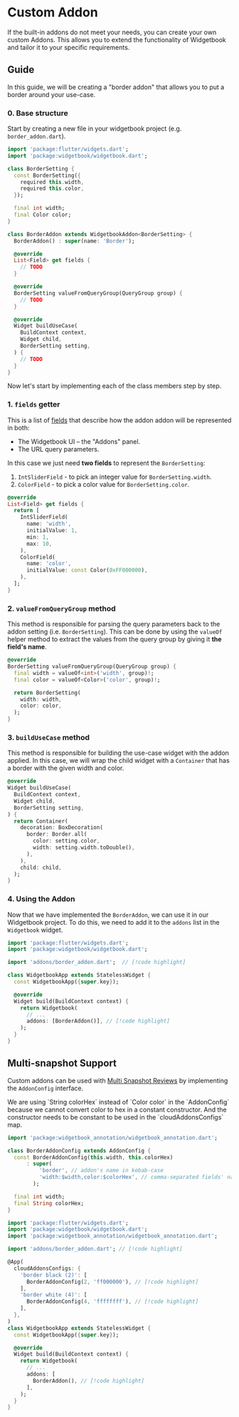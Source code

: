 # Custom Addon

If the built-in addons do not meet your needs, you can create your own custom Addons. This
allows you to extend the functionality of Widgetbook and tailor it to your specific requirements.

## Guide

In this guide, we will be creating a "border addon" that allows you to put a border around your use-case.

### 0. Base structure

Start by creating a new file in your widgetbook project (e.g. `border_addon.dart`).

```dart title=widgetbook/lib/addons/border_addon.dart
import 'package:flutter/widgets.dart';
import 'package:widgetbook/widgetbook.dart';

class BorderSetting {
  const BorderSetting({
    required this.width,
    required this.color,
  });

  final int width;
  final Color color;
}

class BorderAddon extends WidgetbookAddon<BorderSetting> {
  BorderAddon() : super(name: 'Border');

  @override
  List<Field> get fields {
    // TODO
  }

  @override
  BorderSetting valueFromQueryGroup(QueryGroup group) {
    // TODO
  }

  @override
  Widget buildUseCase(
    BuildContext context,
    Widget child,
    BorderSetting setting,
  ) {
    // TODO
  }
}
```

Now let's start by implementing each of the class members step by step.

### 1. `fields` getter

This is a list of [fields](/essentials/fields) that describe how the addon addon will be represented in both:

- The Widgetbook UI – the "Addons" panel.
- The URL query parameters.

In this case we just need **two fields** to represent the `BorderSetting`:

1. `IntSliderField` - to pick an integer value for `BorderSetting.width`.
1. `ColorField` - to pick a color value for `BorderSetting.color`.

```dart
@override
List<Field> get fields {
  return [
    IntSliderField(
      name: 'width',
      initialValue: 1,
      min: 1,
      max: 10,
    ),
    ColorField(
      name: 'color',
      initialValue: const Color(0xFF000000),
    ),
  ];
}
```

### 2. `valueFromQueryGroup` method

This method is responsible for parsing the query parameters back to the addon setting (i.e. `BorderSetting`). This can be done by using the `valueOf` helper method to extract the values from the query group by giving it **the field's name**.

```dart
@override
BorderSetting valueFromQueryGroup(QueryGroup group) {
  final width = valueOf<int>('width', group)!;
  final color = valueOf<Color>('color', group)!;

  return BorderSetting(
    width: width,
    color: color,
  );
}
```

### 3. `buildUseCase` method

This method is responsible for building the use-case widget with the addon applied. In this case, we will wrap the child widget with a `Container` that has a border with the given width and color.

```dart
@override
Widget buildUseCase(
  BuildContext context,
  Widget child,
  BorderSetting setting,
) {
  return Container(
    decoration: BoxDecoration(
      border: Border.all(
        color: setting.color,
        width: setting.width.toDouble(),
      ),
    ),
    child: child,
  );
}
```

### 4. Using the Addon

Now that we have implemented the `BorderAddon`, we can use it in our Widgetbook project. To do this, we need to add it to the `addons` list in the `Widgetbook` widget.

```dart title=widgetbook/lib/main.dart
import 'package:flutter/widgets.dart';
import 'package:widgetbook/widgetbook.dart';

import 'addons/border_addon.dart';  // [!code highlight]

class WidgetbookApp extends StatelessWidget {
  const WidgetbookApp({super.key});

  @override
  Widget build(BuildContext context) {
    return Widgetbook(
      // ...
      addons: [BorderAddon()], // [!code highlight]
    );
  }
}
```

## Multi-snapshot Support

Custom addons can be used with [Multi Snapshot Reviews](/cloud/snapshots/multi-snapshot) by implementing the `AddonConfig` interface.

<Info>
  We are using `String colorHex` instead of `Color color` in the `AddonConfig`
  because we cannot convert color to hex in a constant constructor. And the
  constructor needs to be constant to be used in the `cloudAddonsConfigs` map.
</Info>

```dart title=widgetbook/lib/addons/border_addon.dart
import 'package:widgetbook_annotation/widgetbook_annotation.dart';

class BorderAddonConfig extends AddonConfig {
  const BorderAddonConfig(this.width, this.colorHex)
      : super(
          'border', // addon's name in kebab-case
          'width:$width,color:$colorHex', // comma-separated fields' names/values
        );

  final int width;
  final String colorHex;
}
```

```dart title=widgetbook/lib/main.dart
import 'package:flutter/widgets.dart';
import 'package:widgetbook/widgetbook.dart';
import 'package:widgetbook_annotation/widgetbook_annotation.dart';

import 'addons/border_addon.dart'; // [!code highlight]

@App(
  cloudAddonsConfigs: {
    'border black (2)': [
      BorderAddonConfig(2, 'ff000000'), // [!code highlight]
    ],
    'border white (4)': [
      BorderAddonConfig(4, 'ffffffff'), // [!code highlight]
    ],
  },
)
class WidgetbookApp extends StatelessWidget {
  const WidgetbookApp({super.key});

  @override
  Widget build(BuildContext context) {
    return Widgetbook(
      // ...
      addons: [
        BorderAddon(), // [!code highlight]
      ],
    );
  }
}
```
